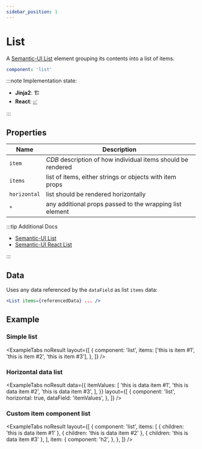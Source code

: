 ```yaml
---
sidebar_position: 1
---
```



# List

A [Semantic-UI List](https://semantic-ui.com/elements/list.html#/definition) element
grouping its contents into a list of items.

```yaml
component: 'list'
```

:::note Implementation state:

- **Jinja2**: 🏗
- **React**: [✅](https://github.com/oarepo/react-generative-ui/blob/master/src/components/List.tsx)

:::

## Properties

| Name         | Description                                                  |
| ------------ | ------------------------------------------------------------ |
| `item`       | _CDB_ description of how individual items should be rendered |
| `items`      | list of items, either strings or objects with item props     |
| `horizontal` | list should be rendered horizontally                         |
| `*`          | any additional props passed to the wrapping list element     |

:::tip Additional Docs

- [Semantic-UI List](https://semantic-ui.com/elements/list.html#/definition)
- [Semantic-UI React List](https://react.semantic-ui.com/elements/list/)

:::

## Data

Uses any data referenced by the `dataField` as list `items` data:

```jsx
<List items={referencedData} ... />
```

## Example

### Simple list

<ExampleTabs
  noResult
  layout={[
    {
      component: 'list',
      items: ['this is item #1', 'this is item #2', 'this is item #3'],
    },
  ]}
/>

### Horizontal data list

<ExampleTabs
  noResult
  data={{
    itemValues: [
      'this is data item #1',
      'this is data item #2',
      'this is data item #3',
    ],
  }}
  layout={[
    {
      component: 'list',
      horizontal: true,
      dataField: 'itemValues',
    },
  ]}
/>

### Custom item component list

<ExampleTabs
  noResult
  layout={[
    {
      component: 'list',
      items: [
        { children: 'this is data item #1' },
        { children: 'this is data item #2' },
        { children: 'this is data item #3' },
      ],
      item: {
        component: 'h2',
      },
    },
  ]}
/>
